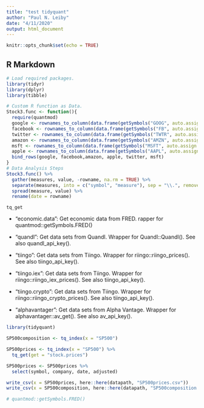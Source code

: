 ```yaml
---
title: "test tidyquant"
author: "Paul N. Leiby"
date: "4/11/2020"
output: html_document
---
```


```r
knitr::opts_chunk$set(echo = TRUE)
```

## R Markdown

```r
# Load required packages.
library(tidyr)
library(dplyr)
library(tibble)
```

```r
# Custom R function as Data.
Stock3.func <- function(){
  require(quantmod)
  google <- rownames_to_column(data.frame(getSymbols("GOOG", auto.assign = FALSE)))
  facebook <- rownames_to_column(data.frame(getSymbols("FB", auto.assign = FALSE)))
  twitter <- rownames_to_column(data.frame(getSymbols("TWTR", auto.assign = FALSE)))
  amazon <- rownames_to_column(data.frame(getSymbols("AMZN", auto.assign = FALSE)))
  msft <- rownames_to_column(data.frame(getSymbols("MSFT", auto.assign = FALSE)))
  apple <- rownames_to_column(data.frame(getSymbols("AAPL", auto.assign = FALSE)))
  bind_rows(google, facebook,amazon, apple, twitter, msft)
}
# Data Analysis Steps
Stock3.func() %>%
  gather(measures, value, -rowname, na.rm = TRUE) %>%
  separate(measures, into = c("symbol", "measure"), sep = "\\.", remove = TRUE, convert = FALSE, extra = "drop", fill = "right") %>%
  spread(measure, value) %>%
  rename(date = rowname)
```

`tq_get`

- "economic.data": Get economic data from FRED. rapper for quantmod::getSymbols.FRED()

- "quandl": Get data sets from Quandl. Wrapper for Quandl::Quandl(). See also quandl_api_key().

- "tiingo": Get data sets from Tiingo. Wrapper for riingo::riingo_prices(). See also tiingo_api_key().

- "tiingo.iex": Get data sets from Tiingo. Wrapper for riingo::riingo_iex_prices(). See also tiingo_api_key().

- "tiingo.crypto": Get data sets from Tiingo. Wrapper for riingo::riingo_crypto_prices(). See also tiingo_api_key().

- "alphavantager": Get data sets from Alpha Vantage. Wrapper for alphavantager::av_get(). See also av_api_key().

```r
library(tidyquant)

SP500composition <- tq_index(x = "SP500")

SP500prices <- tq_index(x = "SP500") %>%
  tq_get(get = "stock.prices")

SP500prices <- SP500prices %>%
  select(symbol, company, date, adjusted)

write_csv(x = SP500prices, here::here(datapath, "SP500prices.csv"))
write_csv(x = SP500composition, here::here(datapath, "SP500composition.csv"))
```

```r
# quantmod::getSymbols.FRED()
```

